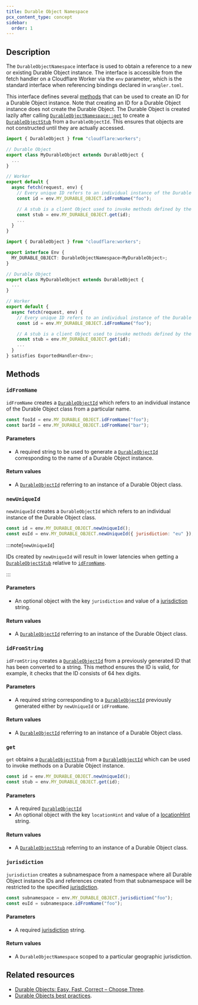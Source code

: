 ```yaml
---
title: Durable Object Namespace
pcx_content_type: concept
sidebar:
  order: 1
---
```



## Description

The `DurableObjectNamespace` interface is used to obtain a reference to a new or existing Durable Object instance. The interface is accessible from the fetch handler on a Cloudflare Worker via the `env` parameter, which is the standard interface when referencing bindings declared in `wrangler.toml`.

This interface defines several [methods](/durable-objects/api/namespace/#methods) that can be used to create an ID for a Durable Object instance. Note that creating an ID for a Durable Object instance does not create the Durable Object. The Durable Object is created lazily after calling [`DurableObjectNamespace::get`](/durable-objects/api/namespace/#get) to create a [`DurableObjectStub`](/durable-objects/api/stub) from a `DurableObjectId`. This ensures that objects are not constructed until they are actually accessed.

<Tabs> <TabItem label="JavaScript" icon="seti:javascript">

```js
import { DurableObject } from "cloudflare:workers";

// Durable Object
export class MyDurableObject extends DurableObject {
  ...
}

// Worker
export default {
  async fetch(request, env) {
    // Every unique ID refers to an individual instance of the Durable Object class
    const id = env.MY_DURABLE_OBJECT.idFromName("foo");

    // A stub is a client Object used to invoke methods defined by the Durable Object instance
    const stub = env.MY_DURABLE_OBJECT.get(id);
    ...
  }
}
```

</TabItem> <TabItem label="TypeScript" icon="seti:typescript">

```ts
import { DurableObject } from "cloudflare:workers";

export interface Env {
  MY_DURABLE_OBJECT: DurableObjectNamespace<MyDurableObject>;
}

// Durable Object
export class MyDurableObject extends DurableObject {
  ...
}

// Worker
export default {
  async fetch(request, env) {
    // Every unique ID refers to an individual instance of the Durable Object class
    const id = env.MY_DURABLE_OBJECT.idFromName("foo");

    // A stub is a client Object used to invoke methods defined by the Durable Object instance
    const stub = env.MY_DURABLE_OBJECT.get(id);
    ...
  }
} satisfies ExportedHandler<Env>;
```

</TabItem> </Tabs>

## Methods

### `idFromName`

`idFromName` creates a [`DurableObjectId`](/durable-objects/api/id) which refers to an individual instance of the Durable Object class from a particular name.

```js
const fooId = env.MY_DURABLE_OBJECT.idFromName("foo");
const barId = env.MY_DURABLE_OBJECT.idFromName("bar");
```

#### Parameters

- A required string to be used to generate a [`DurableObjectId`](/durable-objects/api/id) corresponding to the name of a Durable Object instance.

#### Return values

- A [`DurableObjectId`](/durable-objects/api/id) referring to an instance of a Durable Object class.

### `newUniqueId`

`newUniqueId` creates a `DurableObjectId` which refers to an individual instance of the Durable Object class.

```js
const id = env.MY_DURABLE_OBJECT.newUniqueId();
const euId = env.MY_DURABLE_OBJECT.newUniqueId({ jurisdiction: "eu" });
```

:::note[`newUniqueId`]

IDs created by `newUniqueId` will result in lower latencies when getting a [`DurableObjectStub`](/durable-objects/api/stub) relative to [`idFromName`](/durable-objects/api/namespace/#idfromname).

:::

#### Parameters

- An optional object with the key `jurisdiction` and value of a [jurisdiction](/durable-objects/reference/data-location/#restrict-durable-objects-to-a-jurisdiction) string.

#### Return values

- A [`DurableObjectId`](/durable-objects/api/id) referring to an instance of the Durable Object class.

### `idFromString`

`idFromString` creates a [`DurableObjectId`](/durable-objects/api/id) from a previously generated ID that has been converted to a string. This method ensures the ID is valid, for example, it checks that the ID consists of 64 hex digits.

<Render file="example-id-from-string" />

#### Parameters

- A required string corresponding to a [`DurableObjectId`](/durable-objects/api/id) previously generated either by `newUniqueId` or `idFromName`.

#### Return values

- A [`DurableObjectId`](/durable-objects/api/id) referring to an instance of a Durable Object class.

### `get`

`get` obtains a [`DurableObjectStub`](/durable-objects/api/stub) from a [`DurableObjectId`](/durable-objects/api/id) which can be used to invoke methods on a Durable Object instance.

```js
const id = env.MY_DURABLE_OBJECT.newUniqueId();
const stub = env.MY_DURABLE_OBJECT.get(id);
```

#### Parameters

- A required [`DurableObjectId`](/durable-objects/api/id)
- An optional object with the key `locationHint` and value of a [locationHint](/durable-objects/reference/data-location/#provide-a-location-hint) string.

#### Return values

- A [`DurableObjectStub`](/durable-objects/api/stub) referring to an instance of a Durable Object class.

### `jurisdiction`

`jurisdiction` creates a subnamespace from a namespace where all Durable Object instance IDs and references created from that subnamespace will be restricted to the specified [jurisdiction](/durable-objects/reference/data-location/#restrict-durable-objects-to-a-jurisdiction).

```js
const subnamespace = env.MY_DURABLE_OBJECT.jurisdiction("foo");
const euId = subnamespace.idFromName("foo");
```

#### Parameters

- A required [jurisdiction](/durable-objects/reference/data-location/#restrict-durable-objects-to-a-jurisdiction) string.

#### Return values

- A `DurableObjectNamespace` scoped to a particular geographic jurisdiction.

## Related resources

- [Durable Objects: Easy, Fast, Correct – Choose Three](https://blog.cloudflare.com/durable-objects-easy-fast-correct-choose-three/).
- [Durable Objects best practices](/durable-objects/best-practices/access-durable-objects-from-a-worker/).

